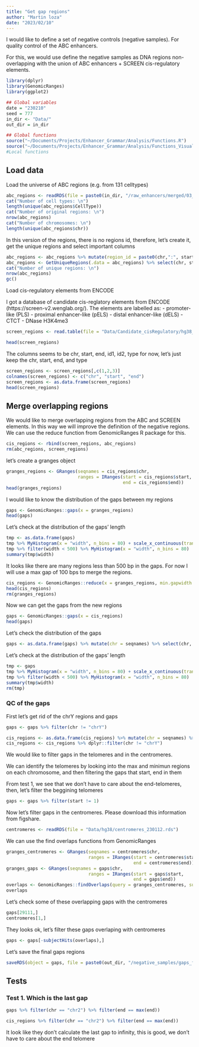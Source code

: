 ```yaml
---
title: "Get gap regions"
author: "Martin loza"
date: "2023/02/10"
---
```


I would like to define a set of negative controls (negative samples). For quality control of the ABC enhancers.

For this, we would use define the negative samples as DNA regions non-overlapping with the union of ABC enhancers + SCREEN cis-regulatory elements. 

```r
library(dplyr)
library(GenomicRanges)
library(ggplot2)

## Global variables
date = "230210"
seed = 777
in_dir <- "Data/"
out_dir = in_dir

## Global functions
source("~/Documents/Projects/Enhancer_Grammar/Analysis/Functions.R")
source("~/Documents/Projects/Enhancer_Grammar/Analysis/Functions_Visualizations.r")
#Local functions

```

## Load data 

Load the universe of ABC regions (e.g. from 131 celltypes)

```r
abc_regions <- readRDS(file = paste0(in_dir, "/raw_enhancers/merged/03_2_hg38_regions_universe_221121.rds"))
cat("Number of cell types: \n")
length(unique(abc_regions$CellType))
cat("Number of original regions: \n")
nrow(abc_regions)
cat("Number of chromosomes: \n")
length(unique(abc_regions$chr))
```

In this version of the regions, there is no regions id, therefore, let's create it, get the unique regions and select important columns

```r
abc_regions <- abc_regions %>% mutate(region_id = paste0(chr,":", start, "-", end))
abc_regions <- GetUniqueRegions(.data = abc_regions) %>% select(chr, start, end)
cat("Number of unique regions: \n")
nrow(abc_regions)
gc()
```
Load cis-regulatory elements from ENCODE

I got a database of candidate cis-reglatory elements from ENCODE (https://screen-v2.wenglab.org/). The elements are labelled as:
- promoter-like (PLS)
- proximal enhancer-like (pELS)
- distal enhancer-like (dELS)
- CTCT
- DNase H3K4me3

```r
screen_regions <- read.table(file = "Data/Candidate_cisRegulatory/hg38_ENCODE.bed")
```

```r
head(screen_regions)
```

The columns seems to be chr, start, end, id1, id2, type
for now, let's just keep the chr, start, end, and type
```r
screen_regions <- screen_regions[,c(1,2,3)]
colnames(screen_regions) <- c("chr", "start", "end")
screen_regions <- as.data.frame(screen_regions)
head(screen_regions)
```

## Merge overlapping regions

We would like to merge overlapping regions from the ABC and SCREEN elements. In this way we will improve the definition of the negative regions. We can use the reduce function from GenomicRanges R package for this.

```r
cis_regions <- rbind(screen_regions, abc_regions)
rm(abc_regions, screen_regions)
```

let's create a granges object

```r
granges_regions <- GRanges(seqnames = cis_regions$chr, 
                           ranges = IRanges(start = cis_regions$start,
                                            end = cis_regions$end))
head(granges_regions)
```
I would like to know the distribution of the gaps between my regions 

```r
gaps <- GenomicRanges::gaps(x = granges_regions)
head(gaps)
```
Let's check at the distribution of the gaps' length
```r
tmp <- as.data.frame(gaps)
tmp %>% MyHistogram(x = "width", n_bins = 80) + scale_x_continuous(trans = "log")
tmp %>% filter(width < 500) %>% MyHistogram(x = "width", n_bins = 80) 
summary(tmp$width)
```

It looks like there are many regions less than 500 bp in the gaps. For now I will use a max gap of 100 bps to merge the regions.

```r
cis_regions <- GenomicRanges::reduce(x = granges_regions, min.gapwidth = 100)
head(cis_regions)
rm(granges_regions)
```

Now we can get the gaps from the new regions

```r
gaps <- GenomicRanges::gaps(x = cis_regions) 
head(gaps)
```
Let's check the distribution of the gaps

```r
gaps <- as.data.frame(gaps) %>% mutate(chr = seqnames) %>% select(chr, start, end, width)
```

Let's check at the distribution of the gaps' length
```r
tmp <- gaps
tmp %>% MyHistogram(x = "width", n_bins = 80) + scale_x_continuous(trans = "log")
tmp %>% filter(width < 500) %>% MyHistogram(x = "width", n_bins = 80) 
summary(tmp$width)
rm(tmp)
```

### QC of the gaps

First let's get rid of the chrY regions and gaps

```r
gaps <- gaps %>% filter(chr != "chrY")

cis_regions <- as.data.frame(cis_regions) %>% mutate(chr = seqnames) %>% select(chr, start, end, width)
cis_regions <- cis_regions %>% dplyr::filter(chr != "chrY")
```

We would like to filter gaps in the telomeres and in the centromeres.

We can identify the telomeres by looking into the max and minimun regions on each chromosome, and then filtering the gaps that start, end in them

From test 1, we see that we don't have to care about the end-telomeres, then, let's filter the beggining telomeres

```r
gaps <- gaps %>% filter(start != 1)
```

Now let's filter gaps in the centromeres. 
Please download this information from figshare.

```r
centromeres <- readRDS(file = "Data/hg38/centromeres_230112.rds")
```

We can use the find overlaps functions from GenomicRanges

```r
granges_centromeres <- GRanges(seqnames = centromeres$chr,
                               ranges = IRanges(start = centromeres$start,
                                                end = centromeres$end))
granges_gaps <- GRanges(seqnames = gaps$chr,
                               ranges = IRanges(start = gaps$start,
                                                end = gaps$end))
overlaps <- GenomicRanges::findOverlaps(query = granges_centromeres, subject = granges_gaps)
overlaps
```

Let's check some of these overlapping gaps with the centromeres

```r
gaps[29111,]
centromeres[1,]
```

They looks ok, let's filter these gaps overlaping with centromeres

```r
gaps <- gaps[-subjectHits(overlaps),]
```

Let's save the final gaps regions 

```r
saveRDS(object = gaps, file = paste0(out_dir, "/negative_samples/gaps_filtered_", date, ".rds") )
```

## Tests

### Test 1. Which is the last gap

```r
gaps %>% filter(chr == "chr2") %>% filter(end == max(end))
```

```r
cis_regions %>% filter(chr == "chr2") %>% filter(end == max(end))
```

It look like they don't calculate the last gap to infinity, this is good, we don't have to care about the end telomere





























